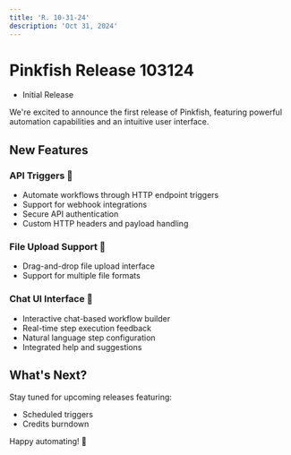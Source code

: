 ```yaml
---
title: 'R. 10-31-24'
description: 'Oct 31, 2024'
---
```


# Pinkfish Release 103124
 - Initial Release

We're excited to announce the first release of Pinkfish, featuring powerful automation capabilities and an intuitive user interface.

## New Features

### API Triggers 🔌
- Automate workflows through HTTP endpoint triggers
- Support for webhook integrations
- Secure API authentication
- Custom HTTP headers and payload handling

### File Upload Support 📁
- Drag-and-drop file upload interface
- Support for multiple file formats

### Chat UI Interface 💬
- Interactive chat-based workflow builder
- Real-time step execution feedback
- Natural language step configuration
- Integrated help and suggestions


## What's Next?

Stay tuned for upcoming releases featuring:
- Scheduled triggers 
- Credits burndown 

Happy automating! 🚀